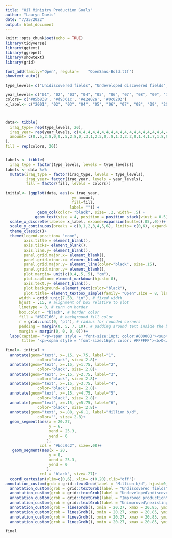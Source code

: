 ```yaml
---
title: "Oil Ministry Production Goals"
author: "Lauryn Davis"
date: "7/25/2022"
output: html_document
---
```


```r
knitr::opts_chunk$set(echo = TRUE)
library(tidyverse)
library(ggtext)
library(ggrepel)
library(showtext)
library(grid)
```

```r
font_add(family="Open", regular= 	"OpenSans-Bold.ttf")
showtext_auto()

type_levels= c("Unidiscovered fields", "Undeveloped discovered fields", "Improved production from existing fields", "Unimproved existing fields")

year_levels= c("01", "02", "03", "04", "05", "06", "07", "08", "09", "10", "11", "12", "13", "14", "15", "16", "17", "18", "19", "20")
colors= c('#85b838', '#d9361c', '#e2e02a', '#0c0202')
x_label<- c("2001", "02", "03", "04", "05", "06", "07", "08", "09", "2010", "11", "12", "13", "14", "15", "16", "17", "18", "19", "2020")



data<- tibble(
  iraq_type= rep(type_levels, 20),
  iraq_year= rep(year_levels, c(4,4,4,4,4,4,4,4,4,4,4,4,4,4,4,4,4,4,4,4)),
  amount= c(0,.5,2.8,0,0,.5,2.8,0,.3,1,2.5,0,.8,1.3,2.2,0,1.4,1.7,1.8,0,1.9,1.75,1.75,0,2.1,1.8,1.7,0,2.5,1.85,1.65,0,2.5,1.9,1.6,0,2.5,2,1.5,0,2.5,2.05,1.45,0,2.5,2.15,1.35,0,2.57,2.14,1.26,0,2.6,2.2,1.2,0,2.45,2.15,1.15,.2,2.4,2.13,1.1,.35,2.3,2.11,1.09,.5,2.5,2.1,1,.4,2.33,2.21,.89,.54,2.3,2.16,.84,.7
),
fill = rep(colors, 20))


labels <- tibble(
  iraq_type = factor(type_levels, levels = type_levels))
labels <- data %>% 
  mutate(iraq_type = factor(iraq_type, levels = type_levels),
         iraq_year= factor(iraq_year, levels = year_levels),
         fill = factor(fill, levels = colors))

initial<- (ggplot(data, aes(x= iraq_year, 
                             y= amount,
                             fill=fill,
                            label= "")) +
              geom_col(color= "black", size= .2, width= .5) +
             geom_text(size = 4, position = position_stack(vjust = 0.5))+ 
  scale_x_discrete(labels= x_label, expand=expansion(mult=c(.05,.0)))+ 
  scale_y_continuous(breaks = c(0,1,2,3,4,5,6), limits= c(0,6), expand= expansion(mult=c(0,.18)))+ scale_fill_manual(labels= type_levels, values= c('#0c0202', '#e2e02a','#d9361c', '#85b838'), name = "")+
  theme_classic()+
  theme(legend.position= "none",
        axis.title = element_blank(),
        axis.ticks= element_blank(),
        axis.line.y= element_blank(),
        panel.grid.major.x= element_blank(),
        panel.grid.minor.x= element_blank(),
        panel.grid.major.y= element_line(color="black", size=.15),
        panel.grid.minor.y= element_blank(),
        plot.margin= unit(c(0,4,.5,.5), "cm"),
        plot.caption= element_markdown(hjust= 0),
        axis.text.y= element_blank(),
        plot.background= element_rect(color="black"),
        plot.title= element_textbox_simple(family= "Open",size = 8, lineheight = 1, 
      width = grid::unit(7.53, "in"), # fixed width
      hjust = .15, # alignment of box relative to plot
      linetype = 0, # turn on border
      box.color = "black", # border color
      fill = "#6D7166", # background fill color
      r = grid::unit(0, "pt"), # radius for rounded corners
      padding = margin(0, 5, 7, 10), # padding around text inside the box
      margin = margin(0, 0, 0, 0)))+
  labs(caption= "<p><span style = 'font-size:10pt; color:#000000'><sup>a</sup>Adapted from published oil ministry plans (assumes no sanctions constraints).</p></span>",
       title= "<p><span style = 'font-size:16pt; color: #FFFFFF'><b>O</span><span style = 'font-size:11pt; color: #FFFFFF'>IL</span><span style = 'font-size:16pt; color: #FFFFFF'> M</span><span style = 'font-size:11pt; color: #FFFFFF'>INISTRY</span><span style = 'font-size:16pt; color: #FFFFFF'> P</span><span style = 'font-size:11pt; color: #FFFFFF'>RODUCTION</span><span style = 'font-size:16pt; color: #FFFFFF'> G</span><span style = 'font-size:11pt; color: #FFFFFF'>OALS<sup>a</sup></p></span>"))
  
final<- initial + 
  annotate(geom="text", x=.15, y=.75, label="1",
              color="black", size= 2.8)+
  annotate(geom="text", x=.15, y=1.75, label="2",
              color="black", size= 2.8)+
  annotate(geom="text", x=.15, y=2.75, label="3",
              color="black", size= 2.8)+
  annotate(geom="text", x=.15, y=3.75, label="4",
              color="black", size= 2.8)+
  annotate(geom="text", x=.15, y=4.75, label="5",
              color="black", size= 2.8)+
  annotate(geom="text", x=.15, y=5.75, label="6",
              color="black", size= 2.8)+
  annotate(geom="text", x=.88, y=6.1, label="Million b/d",
              color="", size= 2.8)+
  geom_segment(aes(x = 20.27, 
                   y = 6, 
                   xend = 25.3, 
                   yend = 6
                  ),
               col = "#bcc0c2", size=.08)+
   geom_segment(aes(x = 20, 
                   y = 0, 
                   xend = 25.3, 
                   yend = 0
                  ),
               col = "black", size=.27)+
  coord_cartesian(ylim=c(0,6), xlim= c(0,20),clip="off")+
annotation_custom(grob = grid::textGrob(label = "Million b/d", hjust=0, gp=gpar(col="black", cex=.74, fontface="italic")),xmin = 0, xmax = .1, ymin = 6.1, ymax = 6.3)+
  annotation_custom(grob = grid::textGrob(label = "Undiscovered fields", hjust=0, gp=gpar(col="black", cex=.77)),xmin = 21, xmax = 21, ymin = 5.8, ymax = 5.8)+
  annotation_custom(grob = grid::textGrob(label = "Undeveloped\ndiscovered fields\n(foreign participation)", hjust=0, gp=gpar(col="black", cex=.77, lineheight= .8)),xmin = 21, xmax = 21, ymin = 4, ymax = 4)+ 
  annotation_custom(grob = grid::textGrob(label = "Improved production\nfrom existing fields\n(national effort)", hjust=0, gp=gpar(col="black", cex=.77, lineheight= .8)),xmin = 21, xmax = 21, ymin = 2, ymax = 2)+
  annotation_custom(grob = grid::textGrob(label = "Unimproved\nexisting fields", hjust=0, gp=gpar(col="black", cex=.77, lineheight= .8)),xmin = 21, xmax = 21, ymin = .7, ymax = .7)+
  annotation_custom(grob = linesGrob(), xmin = 20.27, xmax = 20.85, ymin = 5.8, ymax = 5.8)+
  annotation_custom(grob = linesGrob(), xmin = 20.27, xmax = 20.85, ymin = 4.35, ymax = 4.35)+
  annotation_custom(grob = linesGrob(), xmin = 20.27, xmax = 20.85, ymin = 2.35, ymax = 2.35)+
  annotation_custom(grob = linesGrob(), xmin = 20.27, xmax = 20.85, ymin = .5, ymax = .75)

final


  





  



```


